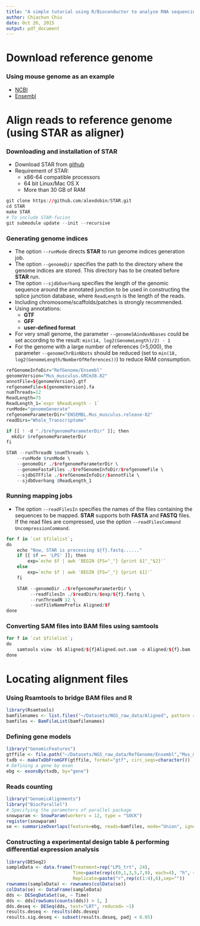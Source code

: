 ```yaml
---
title: "A simple tutorial using R/Bioconductor to analyze RNA sequencing data"
author: Chiachun Chiu
date: Oct 26, 2015
output: pdf_document
---
```


# Download reference genome

### Using mouse genome as an example

+ [NCBI](http://www.ncbi.nlm.nih.gov/projects/genome/assembly/grc/mouse/)
+ [Ensembl](http://asia.ensembl.org/Mus_musculus/Info/Index?redirect=no)


# Align reads to reference genome (using STAR as aligner)

### Downloading and installation of STAR

+ Download STAR from [github](https://github.com/alexdobin/STAR)
+ Requirement of STAR:
    - x86-64 compatible processors
    - 64 bit Linux/Mac OS X
    - More than 30 GB of RAM

```r
git clone https://github.com/alexdobin/STAR.git
cd STAR
make STAR
# To include STAR-fucion
git submodule update --init --recursive
```

### Generating genome indices

+ The option `--runMode` directs **STAR** to run genome indices generation job.
+ The option `--genomeDir` specifies the path to the directory where the genome indices are stored. This directory has to be created before **STAR** run.
+ The option `--sjdbOverhang` specifies the length of the genomic sequence around the annotated junction to be used in constructing the splice junction database, where `ReadLength` is the length of the reads.
+ Including chromosome/scaffolds/patches is strongly recommended.
+ Using annotations:
    - **GTF**
    - **GFF**
    - **user-defined format**
+ For very small genome, the parameter `--genomeSAindexNbases` could be set according to the result: `min(14, log2(GenomeLength)/2) - 1`
+ For the genome with a large number of references (>5,000), the parameter `--genomeChrBinNbots` should be reduced (set to `min(18, log2(GenomeLength/NumberOfReferences))`) to reduce RAM consumption.

```r
refGenomeInfoDir="RefGenome/Ensembl"
genomeVersion="Mus_musculus.GRCm38.82"
annotFile=${genomeVersion}.gtf
refgenomeFile=${genomeVersion}.fa
numThreads=12
ReadLength=75
ReadLength_1=`expr $ReadLength - 1`
runMode="genomeGenerate"
refgenomeParameterDir="ENSEMBL.Mus_musculus.release-82"
readDirs="Whole_Transcriptome"

if [[ ! -d "./$refgenomeParameterDir" ]]; then
  mkdir $refgenomeParameterDir
fi

STAR --runThreadN $numThreads \
    --runMode $runMode \
    --genomeDir ./$refgenomeParameterDir \
    --genomeFastaFiles ./$refGenomeInfoDir/$refgenomeFile \
    --sjdbGTFfile ./$refGenomeInfoDir/$annotFile \
    --sjdbOverhang $ReadLength_1

```

### Running mapping jobs

+ The option `--readFilesIn` specifies the names of the files containing the sequences to be mapped. **STAR** supports both **FASTA** and **FASTQ** files. If the read files are compressed, use the option `--readFilesCommand UncompressionCommand`.

```r
for f in `cat $filelist`;
do
    echo "Now, STAR is processing ${f}.fastq......"
    if [[ $f =~ 'LPS' ]]; then
        exp=`echo $f | awk 'BEGIN {FS="_"} {print $1"_"$2}'`
    else
        exp=`echo $f | awk 'BEGIN {FS="_"} {print $1}'`
    fi

    STAR --genomeDir ./$refgenomeParameterDir \
         --readFilesIn ./$readDirs/$exp/${f}.fastq \
         --runThreadN 12 \
         --outFileNamePrefix Aligned/$f
done
```

### Converting SAM files into BAM files using samtools

```r
for f in `cat $filelist`;
do
	samtools view -bS Aligned/${f}Aligned.out.sam -o Aligned/${f}.bam
done
```

# Locating alignment files

### Using Rsamtools to bridge BAM files and R

```r
library(Rsamtools)
bamfilenames <- list.files("~/Datasets/NGS_raw_data/Aligned", pattern = "bam")
bamfiles <- BamFileList(bamfilenames)

```

### Defining gene models
```r
library("GenomicFeatures")
gtffile <- file.path("~/Datasets/NGS_raw_data/RefGenome/Ensembl","Mus_musculus.GRCm38.82.gtf")
txdb <- makeTxDbFromGFF(gtffile, format="gtf", circ_seqs=character())
# Defining a gene by exon
ebg <- exonsBy(txdb, by="gene")
```

### Reads counting
```r
library("GenomicAlignments")
library("BiocParallel")
# Specifying the parameters of parallel package
snowparam <- SnowParam(workers = 12, type = "SOCK")
register(snowparam)
se <- summarizeOverlaps(feature=ebg, reads=bamfiles, mode="Union", ignore.strand=FALSE)
```

### Constructing a experimental design table & performing differential expression analysis
```r
library(DESeq2)
sampleData <- data.frame(Treatment=rep("LPS_trt", 24), 
                         Time=paste(rep(c(0,1,3,5,7,9), each=4), "h", sep=""), 
                         Replicate=paste("r",rep(c(1:4),6),sep=""))
rownames(sampleData) <- rownames(colData(se))
colData(se) <- DataFrame(sampleData)
dds <- DESeqDataSet(se, ~ Time)
dds <- dds[rowSums(counts(dds)) > 1, ]
dds.deseq <- DESeq(dds, test="LRT", reduced= ~1)
results.deseq <- results(dds.deseq)
results.sig.deseq <- subset(results.deseq, padj < 0.05)
```